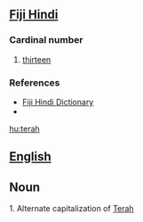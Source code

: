 ==[[Fiji Hindi]]==

===Cardinal number===
{{infl|hif|cardinal number}}

# {{cardinal|lang=hif}} [[thirteen]]

===References===
* [http://www.geocities.com/fijihindi/FijiHindiEnglishDict.htm#t Fiji Hindi Dictionary]
* {{reference-book| last =Siegel | first = Jeff| authorlink = | coauthors =  | year = 1977| title = Say it in Fiji Hindi | publisher =Pacific Publications| location = Australia | pages= p.28|id = ISBN: 085807026X}}

[[hu:terah]]

==[[English]]==

==Noun==

1. Alternate capitalization of [[Terah]]